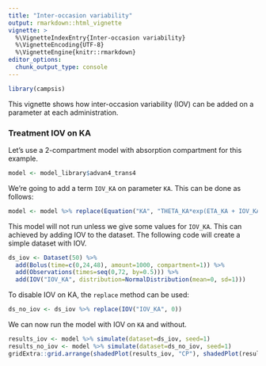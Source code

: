 ```yaml
---
title: "Inter-occasion variability"
output: rmarkdown::html_vignette
vignette: >
  %\VignetteIndexEntry{Inter-occasion variability}
  %\VignetteEncoding{UTF-8}
  %\VignetteEngine{knitr::rmarkdown}
editor_options: 
  chunk_output_type: console
---
```


```r
library(campsis)
```

This vignette shows how inter-occasion variability (IOV) can be added on a parameter at each administration.

### Treatment IOV on KA

Let's use a 2-compartment model with absorption compartment for this example.

```r
model <- model_library$advan4_trans4
```

We're going to add a term `IOV_KA` on parameter `KA`. This can be done as follows:

```r
model <- model %>% replace(Equation("KA", "THETA_KA*exp(ETA_KA + IOV_KA)"))
```

This model will not run unless we give some values for `IOV_KA`. This can achieved by adding IOV to the dataset.
The following code will create a simple dataset with IOV.

```r
ds_iov <- Dataset(50) %>% 
  add(Bolus(time=c(0,24,48), amount=1000, compartment=1)) %>% 
  add(Observations(times=seq(0,72, by=0.5))) %>% 
  add(IOV("IOV_KA", distribution=NormalDistribution(mean=0, sd=1)))
```

To disable IOV on KA, the `replace` method can be used:

```r
ds_no_iov <- ds_iov %>% replace(IOV("IOV_KA", 0))
```

We can now run the model with IOV on `KA` and without.

```r
results_iov <- model %>% simulate(dataset=ds_iov, seed=1)
results_no_iov <- model %>% simulate(dataset=ds_no_iov, seed=1)
gridExtra::grid.arrange(shadedPlot(results_iov, "CP"), shadedPlot(results_no_iov, "CP"), nrow=1)
```
